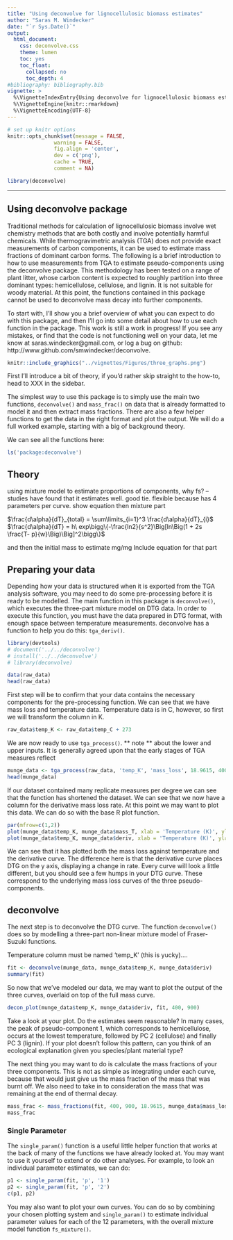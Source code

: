 ```yaml
---
title: "Using deconvolve for lignocellulosic biomass estimates"
author: "Saras M. Windecker"
date: "`r Sys.Date()`"
output:
  html_document:
    css: deconvolve.css
    theme: lumen
    toc: yes
    toc_float:
      collapsed: no
      toc_depth: 4
#bibliography: bibliography.bib
vignette: >
  %\VignetteIndexEntry{Using deconvolve for lignocellulosic biomass estimates}
  %\VignetteEngine{knitr::rmarkdown}
  %\VignetteEncoding{UTF-8}
---
```


```r
# set up knitr options
knitr::opts_chunk$set(message = FALSE,
               warning = FALSE,
               fig.align = 'center',
               dev = c('png'),
               cache = TRUE,
               comment = NA)
```

```r
library(deconvolve)
```

<hr>

## Using deconvolve package

Traditional methods for calculation of lignocellulosic biomass involve wet chemistry methods that are both costly and involve potentially harmful chemicals. While thermogravimetric analysis (TGA) does not provide exact measurements of carbon components, it can be used to estimate mass fractions of dominant carbon forms. The following is a brief introduction to how to use measurements from TGA to estimate pseudo-components using the deconvolve package. This methodology has been tested on a range of plant litter, whose carbon content is expected to roughly partition into three dominant types: hemicellulose, cellulose, and lignin. It is not suitable for woody material. At this point, the functions contained in this package cannot be used to deconvolve mass decay into further components.

To start with, I'll show you a brief overview of what you can expect to do with this package, and then I'll go into some detail about how to use each function in the package. This work is still a work in progress! If you see any mistakes, or find that the code is not functioning well on your data, let me know at saras.windecker@gmail.com, or log a bug on github: http://www.github.com/smwindecker/deconvolve.

```r
knitr::include_graphics("../vignettes/Figures/three_graphs.png")
```


First I'll introduce a bit of theory, if you'd rather skip straight to the how-to, head to XXX in the sidebar.

The simplest way to use this package is to simply use the main two functions, `deconvolve()` and `mass_frac()` on data that is already formatted to model it and then extract mass fractions. There are also a few helper functions to get the data in the right format and plot the output. We will do a full worked example, starting with a big of background theory. 

We can see all the functions here: 
```r
ls('package:deconvolve')
```

## Theory
using mixture model to estimate proportions of components, 
why fs? -- studies have found that it estimates well. good tie. flexible because has 4 parameters per curve. 
show equation 
then mixture part


$\frac{d\alpha}{dT}_{total} = \sum\limits_{i=1}^3 \frac{d\alpha}{dT}_{i}$
$\frac{d\alpha}{dT} = h\ exp\bigg\{-\frac{ln2}{s^2}\Big[ln\Big(1 + 2s \frac{T- p}{w}\Big)\Big]^2\bigg\}$




and then the initial mass to estimate mg/mg 
Include equation for that part


## Preparing your data

Depending how your data is structured when it is exported from the TGA analysis software, you may need to do some pre-processing before it is ready to be modelled. The main function in this package is `deconvolve()`, which executes the three-part mixture model on DTG data. In order to execute this function, you must have the data prepared in DTG format, with enough space between temperature measurements. deconvolve has a function to help you do this: `tga_deriv()`. 

```r
library(devtools)
# document('../../deconvolve')
# install('../../deconvolve')
# library(deconvolve)
```

``` r
data(raw_data)
head(raw_data)
```

First step will be to confirm that your data contains the necessary components for the pre-processing function. We can see that we have mass loss and temperature data. Temperature data is in C, however, so first we will transform the column in K. 

```r
raw_data$temp_K <- raw_data$temp_C + 273
```

We are now ready to use `tga_process()`. ** note ** about the lower and upper inputs. It is generally agreed upon that the early stages of TGA measures reflect 

```r
munge_data <- tga_process(raw_data, 'temp_K', 'mass_loss', 18.9615, 400, 900)
head(munge_data)
```

If our dataset contained many replicate measures per degree we can see that the function has shortened the dataset. We can see that we now have a column for the derivative mass loss rate. At this point we may want to plot this data. We can do so with the base R plot function. 

```r
par(mfrow=c(1,2)) 
plot(munge_data$temp_K, munge_data$mass_T, xlab = 'Temperature (K)', ylab = 'Mass Remaining (mg)')
plot(munge_data$temp_K, munge_data$deriv, xlab = 'Temperature (K)', ylab = 'DTG (mg/K)')
```

We can see that it has plotted both the mass loss against temperature and the derivative curve. The difference here is that the derivative curve places DTG on the y axis, displaying a change in rate. Every curve will look a little different, but you should see a few humps in your DTG curve. These correspond to the underlying mass loss curves of the three pseudo-components. 

## deconvolve
The next step is to deconvolve the DTG curve. The function `deconvolve()` does so by modelling a three-part non-linear mixture model of Fraser-Suzuki functions. 

Temperature column must be named 'temp_K' (this is yucky)....

```r
fit <- deconvolve(munge_data, munge_data$temp_K, munge_data$deriv)
summary(fit)
```

So now that we've modeled our data, we may want to plot the output of the three curves, overlaid on top of the full mass curve. 

```r
decon_plot(munge_data$temp_K, munge_data$deriv, fit, 400, 900)
```


Take a look at your plot. Do the estimates seem reasonable? In many cases, the peak of pseudo-component 1, which corresponds to hemicellulose, occurs at the lowest temperature, followed by PC 2 (cellulose) and finally PC 3 (lignin). If your plot doesn't follow this pattern, can you think of an ecological explanation given you species/plant material type? 

The next thing you may want to do is calculate the mass fractions of your three components. This is not as simple as integrating under each curve, because that would just give us the mass fraction of the mass that was burnt off. We also need to take in to consideration the mass that was remaining at the end of thermal decay. 

```r
mass_frac <- mass_fractions(fit, 400, 900, 18.9615, munge_data$mass_loss)
mass_frac
```


### Single Parameter
The `single_param()` function is a useful little helper function that works at the back of many of the functions we have already looked at. You may want to use it yourself to extend or do other analyses. For example, to look an individual parameter estimates, we can do: 

```r
p1 <- single_param(fit, 'p', '1')
p2 <- single_param(fit, 'p', '2')
c(p1, p2)
```

You may also want to plot your own curves. You can do so by combining your chosen plotting system and `single_param()` to estimate individual parameter values for each of the 12 parameters, with the overall mixture model function `fs_mixture()`. 


